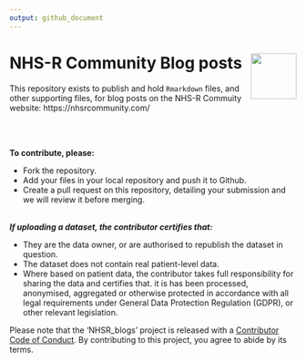 ```yaml
---
output: github_document
---
```


# NHS-R Community Blog posts <a href='https://nhsrcommunity.com/'><img src='man/figures/logo.png' align="right" height="80" /></a>

This repository exists to publish and hold `Rmarkdown` files, and other supporting files, for blog posts on the NHS-R Commuity website: https://nhsrcommunity.com/

<br><br>


__To contribute, please:__

* Fork the repository.
* Add your files in your local repository and push it to Github.
* Create a pull request on this repository, detailing your submission and we will review it before merging.

<br>
___If uploading a dataset, the contributor certifies that:___

* They are the data owner, or are authorised to republish the dataset in question.
* The dataset does not contain real patient-level data.
* Where based on patient data, the contributor takes full responsibility for sharing the data and certifies that. it is has been processed, anonymised, aggregated or otherwise protected in accordance with all legal requirements under General Data Protection Regulation (GDPR), or other relevant legislation.


Please note that the 'NHSR_blogs' project is released with a
[Contributor Code of Conduct](CODE_OF_CONDUCT.md).
By contributing to this project, you agree to abide by its terms.
